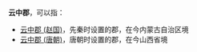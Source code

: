 '''云中郡'''，可以指：
*[[云中郡_(赵国)|云中郡 (赵国)]]，先秦时设置的郡，在今内蒙古自治区境
*[[云中郡_(唐朝)|云中郡 (唐朝)]]，唐朝时设置的郡，在今山西省境

{{Disambig|Y|Cat=三字中国郡名消歧义}}